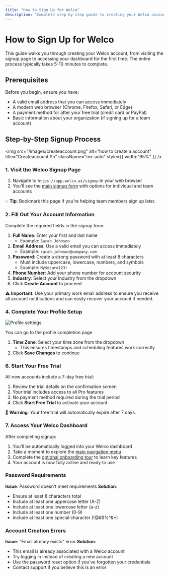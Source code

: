 ```yaml
---
title: "How to Sign Up for Welco"
description: "Complete step-by-step guide to creating your Welco account, from initial signup through account activation and dashboard access."
---
```


# How to Sign Up for Welco

This guide walks you through creating your Welco account, from visiting the signup page to accessing your dashboard for the first time. The entire process typically takes 5-10 minutes to complete.

## Prerequisites

Before you begin, ensure you have:

- A valid email address that you can access immediately
- A modern web browser (Chrome, Firefox, Safari, or Edge)
- A payment method for after your free trial (credit card or PayPal)
- Basic information about your organization (if signing up for a team account)

## Step-by-Step Signup Process

<img
  src="/images/createaccount.png"
  alt="how to create a account"
  title="Createaccount Pn"
  className="mx-auto"
  style={{ width:"65%" }}
/>

### 1. Visit the Welco Signup Page

1. Navigate to `https://app.welco.ai/signup` in your web browser
2. You'll see the [main signup form](https://app.welco.ai/signup) with options for individual and team accounts

💡 **Tip**: Bookmark this page if you're helping team members sign up later.

### 2. Fill Out Your Account Information

Complete the required fields in the signup form:

1. **Full Name**: Enter your first and last name
   - Example: `Sarah Johnson`
2. **Email Address**: Use a valid email you can access immediately
   - Example: `sarah.johnson@company.com`
3. **Password**: Create a strong password with at least 8 characters
   - Must include uppercase, lowercase, numbers, and symbols
   - Example: `MySecure123!`
4. **Phone Number**: Add your phone number for account security
5. **Industry**: Select your Industry from the dropdown
6. Click **Create Account** to proceed

⚠️ **Important**: Use your primary work email address to ensure you receive all account notifications and can easily recover your account if needed.

### 4. Complete Your Profile Setup

![Profile settings](/images/profilesettings.png)

You can go to the profile completion page

1. **Time Zone**: Select your time zone from the dropdown
   - This ensures timestamps and scheduling features work correctly
2. Click **Save Changes** to continue

### 6. Start Your Free Trial

All new accounts include a 7-day free trial:

1. Review the trial details on the confirmation screen
2. Your trial includes access to all Pro features
3. No payment method required during the trial period
4. Click **Start Free Trial** to activate your account

🚨 **Warning**: Your free trial will automatically expire after 7 days.

### 7. Access Your Welco Dashboard

After completing signup:

1. You'll be automatically logged into your Welco dashboard
2. Take a moment to explore the [main navigation menu](https://docs.welco.ai/getting-started/welco-explained)
3. Complete the [optional onboarding tour](https://docs.welco.ai/getting-started/quick-setup) to learn key features
4. Your account is now fully active and ready to use

### Password Requirements

**Issue**: Password doesn't meet requirements
**Solution**:

- Ensure at least 8 characters total
- Include at least one uppercase letter (A-Z)
- Include at least one lowercase letter (a-z)
- Include at least one number (0-9)
- Include at least one special character (!@#\$%^&\*)

### Account Creation Errors

**Issue**: "Email already exists" error
**Solution**:

- This email is already associated with a Welco account
- Try logging in instead of creating a new account
- Use the password reset option if you've forgotten your credentials
- Contact support if you believe this is an error